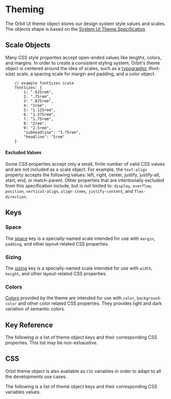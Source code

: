 
<Meta
    title="Getting Started/Theming"
    id="theming"
/>

# Theming

The Orbit UI theme object stores our design system style values and scales. The objects shape is based on the [System UI Theme Specification](https://system-ui.com/theme).

## Scale Objects

Many CSS style properties accept open-ended values like lengths, colors, and margins. In order to create a consistent styling system, Orbit's theme object is centered around the idea of scales, such as a [typographic](/story/typography--page) (font-size) scale, a spacing scale for margin and padding, and a color object.

```
    // example fontSizes scale
    fontSizes: {
        1: ".625rem",
        2: ".75rem",
        3: ".875rem",
        4: "1rem",
        5: "1.125rem",
        6: "1.375rem",
        7: "1.75rem",
        8: "2rem",
        9: "2.5rem",
        "subheadline": "3.75rem",
        "headline": "5rem"
    }
```

#### Excluded Values

Some CSS properties accept only a small, finite number of valid CSS values and are not included as a scale object. For example, the `text-align` property accepts the following values: left, right, center, justify, justify-all, start, end, or match-parent. Other properties that are intentionally excluded from this specification include, but is not limited to: `display`, `overflow`, `position`, `vertical-align`, `align-items`, `justify-content`, and `flex-direction`.

## Keys

### Space

The [space](/story/spacing--page) key is a specially-named scale intended for use with `margin`, `padding`, and other layout-related CSS properties.

### Sizing

The [sizing](/story/sizing--page) key is a specially-named scale intended for use with `width`, `height`, and other layout-related CSS properties.

### Colors

[Colors](/story/colors--page) provided by the theme are intended for use with `color`, `background-color` and other color related CSS properties. They provides light and dark variation of semantic colors.

## Key Reference

The following is a list of theme object keys and their corresponding CSS properties. This list may be non-exhaustive.

<Table
    columns={[
        { title: "Theme Key", headerStyle: { width: "200px" }},
        { title: "CSS Properties", headerStyle: { width: "450px" }}
    ]}
    rows={[
        ["space", "margin, margin-top, margin-bottom, margin-right, margin-left, padding, padding-left, padding-right, padding-bottom, gap, column-gap, row-gap"],
        ["sizing", "width, height, min-width, max-width, min-height, max-height, grid-auto-columns, grid-auto-rows"],
        ["boxShadows", "box-shadow"],
        ["fontSizes", "font-size"],
        ["colors", "color, background-color, border-color"],
        ["fontWeights", "font-weights"],
        ["lineHeights", "line-heights"],
        ["borderRadii", "border-radius"]
    ]}
    rowClassName="background-1"
/>

## CSS

Orbit theme object is also available as `CSS` variables in order to adapt to all the developments use cases.

The following is a list of theme object keys and their corresponding CSS variables values.

<Table
    columns={[
        { title: "Theme Key", headerStyle: { width: "200px" }},
        { title: "CSS Variable", headerStyle: { width: "450px" }}
    ]}
    rows={[
        ["space", "--o-ui-sp-{x}"],
        ["sizing", "--o-ui-sz-{x}"],
        ["boxShadows", "--o-ui-bs-{x}"],
        ["fontSizes", "--o-ui-fs-{x}"],
        ["colors", "--o-ui-{x}"],
        ["fontWeights", "--o-ui-fw-{x}"],
        ["lineHeights", "--o-ui-lh-{x}"],
        ["borderRadii", "--o-ui-br-{x}"]
    ]}
    rowClassName="background-1"
/>
